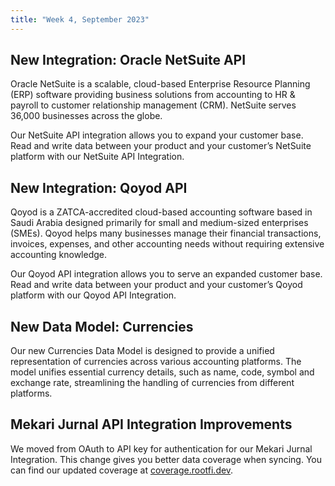 ```yaml
---
title: "Week 4, September 2023"
---
```


## New Integration: Oracle NetSuite API

Oracle NetSuite is a scalable, cloud-based Enterprise Resource Planning (ERP) software providing business solutions from accounting to HR & payroll to customer relationship management (CRM). NetSuite serves 36,000 businesses across the globe.

Our NetSuite API integration allows you to expand your customer base. Read and write data between your product and your customer’s NetSuite platform with our NetSuite API Integration.

## New Integration: Qoyod API

Qoyod is a ZATCA-accredited cloud-based accounting software based in Saudi Arabia designed primarily for small and medium-sized enterprises (SMEs). Qoyod helps many businesses manage their financial transactions, invoices, expenses, and other accounting needs without requiring extensive accounting knowledge.

Our Qoyod API integration allows you to serve an expanded customer base. Read and write data between your product and your customer’s Qoyod platform with our Qoyod API Integration.

## New Data Model: Currencies

Our new Currencies Data Model is designed to provide a unified representation of currencies across various accounting platforms. The model unifies essential currency details, such as name, code, symbol and exchange rate, streamlining the handling of currencies from different platforms.

## Mekari Jurnal API Integration Improvements

We moved from OAuth to API key for authentication for our Mekari Jurnal Integration. This change gives you better data coverage when syncing. You can find our updated coverage at [coverage.rootfi.dev](https://coverage.rootfi.dev).

